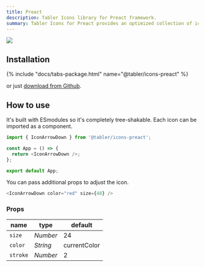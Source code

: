 ```yaml
---
title: Preact
description: Tabler Icons library for Preact framework.
summary: Tabler Icons for Preact provides an optimized collection of icons specifically designed for use with Preact. These lightweight and scalable icons are easy to integrate into Preact-based projects.
---
```


![](/img/icons/package-preact.png)

## Installation

{% include "docs/tabs-package.html" name="@tabler/icons-preact" %}

or just [download from Github](https://github.com/tabler/tabler-icons/releases).

## How to use

It's built with ESmodules so it's completely tree-shakable. Each icon can be imported as a component.

```js
import { IconArrowDown } from '@tabler/icons-preact';

const App = () => {
  return <IconArrowDown />;
};

export default App;
```

You can pass additional props to adjust the icon.

```js
<IconArrowDown color="red" size={48} />
```

### Props

| name          | type     | default      |
| ------------- | -------- | ------------ |
| `size`        | _Number_ | 24           |
| `color`       | _String_ | currentColor |
| `stroke`      | _Number_ | 2            |

